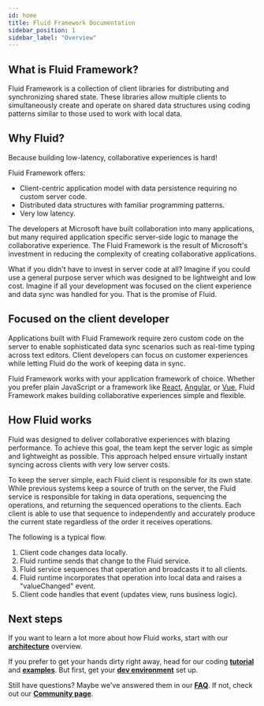 ```yaml
---
id: home
title: Fluid Framework Documentation
sidebar_position: 1
sidebar_label: "Overview"
---
```


## What is Fluid Framework?

Fluid Framework is a collection of client libraries for distributing and synchronizing shared state.
These libraries allow multiple clients to simultaneously create and operate on shared data structures using coding patterns similar to those used to work with local data.

## Why Fluid?

Because building low-latency, collaborative experiences is hard!

Fluid Framework offers:

*   Client-centric application model with data persistence requiring no custom server code.
*   Distributed data structures with familiar programming patterns.
*   Very low latency.

The developers at Microsoft have built collaboration into many applications, but many required application specific
server-side logic to manage the collaborative experience. The Fluid Framework is the result of Microsoft's investment
in reducing the complexity of creating collaborative applications.

What if you didn't have to invest in server code at all? Imagine if you could use a general purpose server
which was designed to be lightweight and low cost. Imagine if all your development was focused on the client
experience and data sync was handled for you. That is the promise of Fluid.

## Focused on the client developer

Applications built with Fluid Framework require zero custom code on the server to enable sophisticated data sync
scenarios such as real-time typing across text editors. Client developers can focus on customer experiences while
letting Fluid do the work of keeping data in sync.

Fluid Framework works with your application framework of choice.
Whether you prefer plain JavaScript or a framework like [React](https://react.dev), [Angular](https://angular.io),
or [Vue](https://vuejs.org), Fluid Framework makes building collaborative experiences simple and flexible.

## How Fluid works

Fluid was designed to deliver collaborative experiences with blazing performance. To achieve this goal, the team kept
the server logic as simple and lightweight as possible. This approach helped ensure virtually instant syncing across
clients with very low server costs.

To keep the server simple, each Fluid client is responsible for its own state. While previous systems keep a source of
truth on the server, the Fluid service is responsible for taking in data operations, sequencing the operations, and
returning the sequenced operations to the clients. Each client is able to use that sequence to independently and
accurately produce the current state regardless of the order it receives operations.

The following is a typical flow.

1. Client code changes data locally.
2. Fluid runtime sends that change to the Fluid service.
3. Fluid service sequences that operation and broadcasts it to all clients.
4. Fluid runtime incorporates that operation into local data and raises a "valueChanged" event.
5. Client code handles that event (updates view, runs business logic).

## Next steps

If you want to learn a lot more about how Fluid works, start with our
**[architecture](./concepts/architecture)** overview.

If you prefer to get your hands dirty right away, head for our coding **[tutorial](./start/tutorial)** and
**[examples](./start/examples)**.
But first, get your **[dev environment](./start/quick-start)** set up.

Still have questions? Maybe we've answered them in our **[FAQ](./faq)**.
If not, check out our
**[Community page](/community)**.

